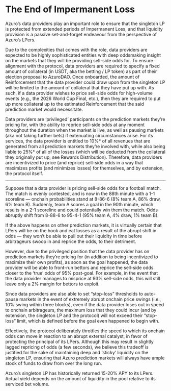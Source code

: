 
# The End of Impermanent Loss

Azuro’s data providers play an important role to ensure that the singleton LP is protected from extended periods of Impermanent Loss, and that liquidity provision is a passive set-and-forget endeavour from the perspective of Azuro’s LPers.

Due to the complexities that comes with the role, data providers are expected to be highly sophisticated entities with deep oddsmaking insight on the markets that they will be providing sell-side odds for. To ensure alignment with the protocol, data providers are required to specify a fixed amount of collateral (in USDT, aka the betting / LP token) as part of their election proposal to AzuroDAO. Once onboarded, the amount of Reinforcement that the data provider could draw upon from the singleton LP will be limited to the amount of collateral that they have put up with. As such, if a data provider wishes to price sell-side odds for high-volume events (e.g., the 2026 World Cup Final, etc.), then they are required to put up more collateral up to the estimated Reinforcement that the said prediction market would necessitate.

Data providers are ‘privileged’ participants on the prediction markets they’re pricing for, with the ability to reprice sell-side odds at any moment throughout the duration when the market is live, as well as pausing markets (aka not taking further bets) if extenuating circumstances arise. For its services, the data provider is entitled to 10%* of all revenues that are generated from all prediction markets they’re involved with, while also being liable to 25%* of all of the losses (which will be deducted from the collateral they originally put up; see Rewards Distribution). Therefore, data providers are incentivized to price (and reprice) sell-side odds in a way that maximizes profits (and minimizes losses) for themselves, and by extension, the protocol itself.

---

Suppose that a data provider is pricing sell-side odds for a football match. The match is evenly contested, and is now in the 88th minute with a 1-1 scoreline — onchain probabilities stand at 8-86-6 (8% team A, 86% draw, 6% team B). Suddenly, team A scores a goal in the 90th minute, which results in a 2-1 scoreline and could potentially win them the match. Odds abruptly shift from 8-88-6 to 95-4-1 (95% team A, 4% draw, 1% team B).

If the above happens on other prediction markets, it is virtually certain that LPers will be on the hook and eat losses as a result of the abrupt shift in odds — they won’t be able to pull out their liquidity in time before arbitrageurs swoop in and reprice the odds, to their detriment.

However, due to the privileged position that the data provider has on prediction markets they’re pricing for (in addition to being incentivized to maximize their own profits), as soon as the goal happened, the data provider will be able to front-run bettors and reprice the sell-side odds closer to the ‘true’ odds of 95% post-goal. For example, in the event that the data provider manages to misprice at 93% sell-side odds, this will still leave only a 2% margin for bettors to exploit.

Since data providers are also able to set “stop-loss” thresholds to auto-pause markets in the event of extremely abrupt onchain price swings (i.e., 10% swing within three blocks), even if the data provider loses out in speed to onchain arbitrageurs, the maximum loss that they could incur (and by extension, the singleton LP and the protocol) will not exceed their “stop-loss” limit, which is defined before the goal even happened to begin with.

Effectively, the protocol deliberately throttles the speed to which its onchain odds can move in reaction to an abrupt external catalyst, in favor of protecting the principal of its LPers. Although this may result in slightly lagged repricing of odds (a few seconds), we believe this tradeoff is justified for the sake of maintaining deep and ‘sticky’ liquidity on the singleton LP, ensuring that Azuro prediction markets will always have ample stock of funds to draw from over the long run.

<Callout type="info">
Azuro’s singleton LP has historically returned 15-20% APY to its LPers. Actual yield depends on the amount of liquidity in the pool relative to its serviced bet volume.
</Callout>